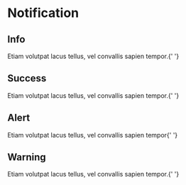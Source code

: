 
# Notification

<Props of={Notification} />

## Info

<Playground>
  <Notification type='info'>
    Etiam volutpat lacus tellus, vel convallis sapien tempor.{' '}
  </Notification>
</Playground>

## Success

<Playground>
  <Notification type='success'>
    Etiam volutpat lacus tellus, vel convallis sapien tempor.{' '}
  </Notification>
</Playground>

## Alert

<Playground>
  <Notification type='alert'>
    Etiam volutpat lacus tellus, vel convallis sapien tempor{' '}
  </Notification>
</Playground>

## Warning

<Playground>
  <Notification type='warning'>
    Etiam volutpat lacus tellus, vel convallis sapien tempor.{' '}
  </Notification>
</Playground>
